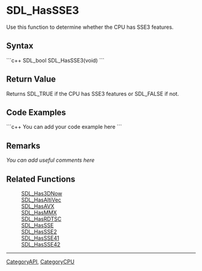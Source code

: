 <!-- pragma section-numbers off -->
<!-- pragma camelcase off -->

= SDL_HasSSE3 =
Use this function to determine whether the CPU has SSE3 features.


== Syntax ==
```c++
SDL_bool SDL_HasSSE3(void)
```

== Return Value ==
Returns SDL_TRUE if the CPU has SSE3 features or SDL_FALSE if not. 

== Code Examples ==
```c++
You can add your code example here
```

== Remarks ==
''You can add useful comments here''

== Related Functions ==
:[[SDL_Has3DNow]]
:[[SDL_HasAltiVec]]
:[[SDL_HasAVX]]
:[[SDL_HasMMX]]
:[[SDL_HasRDTSC]]
:[[SDL_HasSSE]]
:[[SDL_HasSSE2]]
:[[SDL_HasSSE41]]
:[[SDL_HasSSE42]]

----
[[CategoryAPI]], [[CategoryCPU]]
